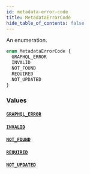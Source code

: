 ```yaml
---
id: metadata-error-code
title: MetadataErrorCode
hide_table_of_contents: false
---
```


An enumeration.

```graphql
enum MetadataErrorCode {
  GRAPHQL_ERROR
  INVALID
  NOT_FOUND
  REQUIRED
  NOT_UPDATED
}
```

### Values

#### [`GRAPHQL_ERROR`](#)

#### [`INVALID`](#)

#### [`NOT_FOUND`](#)

#### [`REQUIRED`](#)

#### [`NOT_UPDATED`](#)
